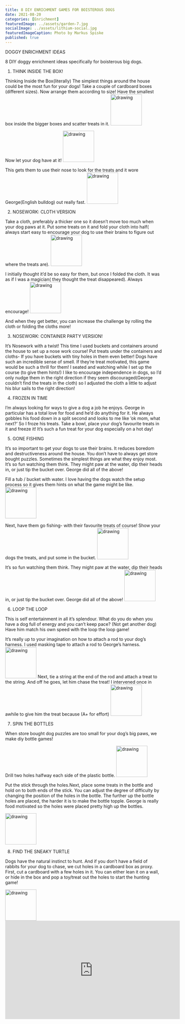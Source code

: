 ```yaml
---
title: 8 DIY ENRICHMENT GAMES FOR BOISTEROUS DOGS
date: 2021-08-20
categories: [Enrichment]
featuredImage: ../assets/garden-7.jpg
socialImage: ../assets/lithium-social.jpg
featuredImageCaption: Photo by Markus Spiske
published: true
---
```


DOGGY ENRICHMENT IDEAS

8 DIY doggy enrichment ideas specifically for boisterous big dogs. 

1. THINK INSIDE THE BOX!

Thinking Inside the Box(literally) 
The simplest things around the house could be the most fun for your dogs! Take a couple of cardboard boxes (different sizes). Now arrange them according to size! Have the smallest box inside the bigger boxes and  scatter treats in it.
<img src="../assets/boxinbox1.png" alt="drawing" style="width:100px"/>

Now let your dog have at it! 
<img src="../assets/Boxinbox2.png" alt="drawing" style="width:100px"/>

This gets them to use their nose to look for the treats and it wore George(English bulldog) out really fast. 
<img src="../assets/Boxinbox3.jpg" alt="drawing" style="width:100px"/>

2. NOSEWORK: CLOTH VERSION 

Take a cloth, preferably a thicker one so it doesn’t move too much when your dog paws at it. Put some treats on it and fold your cloth into half( always start easy to encourage your dog to use their brains to figure out where the treats are).
<img src="../assets/cloth1.png" alt="drawing" style="width:100px"/>

I initially thought it’d be so easy for them, but once I folded the cloth. It was as if I was a magician( they thought the treat disappeared). Always encourage!
<img src="../assets/cloth2.png" alt="drawing" style="width:100px"/>

 And when they get better, you can increase the challenge by rolling the cloth or folding the cloths more! 

3. NOSEWORK: CONTAINER PARTY VERSION!

It’s Nosework with a twist! This time I used buckets and containers around the house to set up a nose work course! Put treats under the containers and cloths- If you have buckets with tiny holes in them even better! Dogs have such an incredible sense of smell. If they’re treat motivated, this game would be such a thrill for them! I seated and watching while I set up the course (to give them hints!) I like to encourage independence in dogs, so I’d only nudge them in the right direction if they seem discouraged(George couldn’t find the treats in the cloth) so I adjusted the cloth a little to adjust his blur sails to the right direction!

4. FROZEN IN TIME 

I’m always looking for ways to give a dog a job he enjoys. George in particular has a total love for food and he’d do anything for it. He always gobbles his food down in a split second and looks to me like ’ok mom, what next?’ So I froze his treats. Take a bowl, place your dog’s favourite treats in it and freeze it! It’s such a fun treat for your dog especially on a hot day!

5. GONE FISHING 

It’s so important to get your dogs to use their brains. It reduces boredom and destructiveness around the house. You don’t have to always get store bought puzzles. Sometimes the simplest things are what they enjoy most. It’s so fun watching them think. They might paw at the water, dip their heads in, or just tip the bucket over. George did all of the above!

 Fill a tub / bucket with water. I love having the dogs watch the setup process so it gives them hints on what the game might be like.
<img src="../assets/fishing3.png" alt="drawing" style="width:100px"/>

 Next, have them go fishing- with their favourite treats of course! Show your dogs the treats, and put some in the bucket.
<img src="../assets/gonefishing1.png" alt="drawing" style="width:100px"/>

It’s so fun watching them think. They might paw at the water, dip their heads in, or just tip the bucket over. George did all of the above!
<img src="../assets/gonefishing2.png" alt="drawing" style="width:100px"/>



6. LOOP THE LOOP

This is self entertainment in all it’s splendour. What do you do when you have a dog full of energy and you can’t keep pace? (Not get another dog) Have him match his own speed with the loop the loop game! 

It’s really up to your imagination on how to attach a rod to your dog’s harness. I used masking tape to attach a rod to George’s harness. 
<img src="../assets/selfentertainment1.png" alt="drawing" style="width:100px"/>
Next, tie a string at the end of the rod and attach a treat to the string. And off he goes, let him chase the treat! I intervened once in awhile to give him the treat because (A+ for effort)
<img src="../assets/selfentertainment2.png" alt="drawing" style="width:100px"/>




7. SPIN THE BOTTLES 

When store bought dog puzzles are too small for your dog’s big paws, we make diy bottle games! 

Drill two holes halfway each side of the plastic bottle.
<img src="../assets/drill .png" alt="drawing" style="width:100px"/>


Put the stick through the holes.Next, place some treats in the bottle and hold on to both ends of the stick. You can adjust the degree of difficulty by changing the position of the holes in the bottle. The further up the bottle holes are placed, the harder it is to make the bottle topple. George is really food motivated so the holes were placed pretty high up the bottles. 


<img src="../assets/bottle.jpg" alt="drawing" style="width:100px"/>


8. FIND THE SNEAKY TURTLE 

Dogs have the natural instinct to hunt. And if you don’t have a field of rabbits for your dog to chase, we cut holes in a cardboard box as proxy. First, cut a cardboard with a few holes in it. You can either lean it on a wall, or hide in the box and pop a toy/treat out the holes to start the hunting game! 

<img src="../assets/cardboard.jpg" alt="drawing" style="width:100px"/>

<iframe width="560" height="315" src="https://www.youtube.com/embed/QpxjU5_GPa4" title="YouTube video player" frameborder="0" allow="accelerometer; autoplay; clipboard-write; encrypted-media; gyroscope; picture-in-picture" allowfullscreen></iframe>








